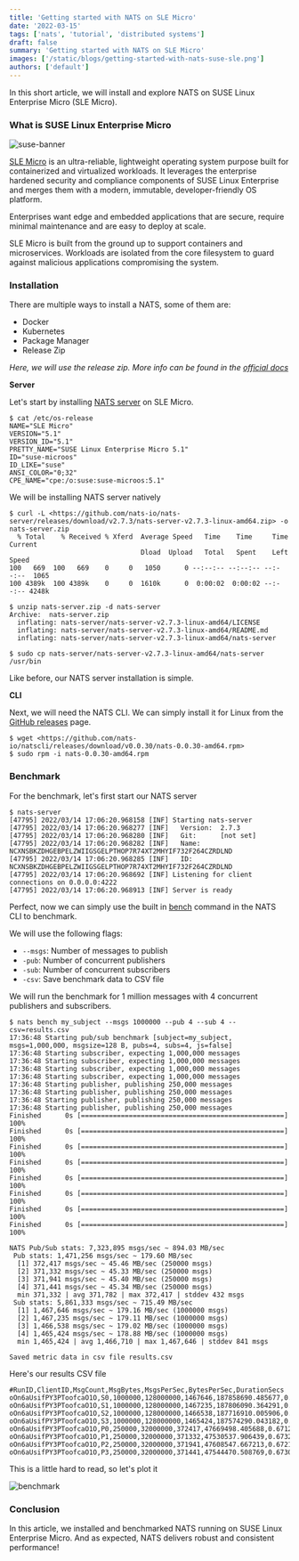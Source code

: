 ```yaml
---
title: 'Getting started with NATS on SLE Micro'
date: '2022-03-15'
tags: ['nats', 'tutorial', 'distributed systems']
draft: false
summary: 'Getting started with NATS on SLE Micro'
images: ['/static/blogs/getting-started-with-nats-suse-sle.png']
authors: ['default']
---
```


In this short article, we will install and explore NATS on SUSE Linux Enterprise Micro (SLE Micro).

### What is SUSE Linux Enterprise Micro

![suse-banner](https://dev-to-uploads.s3.amazonaws.com/uploads/articles/3l5la3aytf1g8xbyogqd.png)

[SLE Micro](https://www.suse.com/en-en/products/micro/) is an ultra-reliable, lightweight operating system purpose built for containerized and virtualized workloads. It leverages the enterprise hardened security and compliance components of SUSE Linux Enterprise and merges them with a modern, immutable, developer-friendly OS platform.

Enterprises want edge and embedded applications that are secure, require minimal maintenance and are easy to deploy at scale.

SLE Micro is built from the ground up to support containers and microservices. Workloads are isolated from the core filesystem to guard against malicious applications compromising the system.

### Installation

There are multiple ways to install a NATS, some of them are:

- Docker
- Kubernetes
- Package Manager
- Release Zip

_Here, we will use the release zip. More info can be found in the [official docs](https://docs.nats.io/running-a-nats-service/introduction/installation)_

**Server**

Let's start by installing [NATS server](https://github.com/nats-io/nats-server) on SLE Micro.

```
$ cat /etc/os-release
NAME="SLE Micro"
VERSION="5.1"
VERSION_ID="5.1"
PRETTY_NAME="SUSE Linux Enterprise Micro 5.1"
ID="suse-microos"
ID_LIKE="suse"
ANSI_COLOR="0;32"
CPE_NAME="cpe:/o:suse:suse-microos:5.1"
```

We will be installing NATS server natively

```
$ curl -L <https://github.com/nats-io/nats-server/releases/download/v2.7.3/nats-server-v2.7.3-linux-amd64.zip> -o nats-server.zip
  % Total    % Received % Xferd  Average Speed   Time    Time     Time  Current
                                 Dload  Upload   Total   Spent    Left  Speed
100   669  100   669    0     0   1050      0 --:--:-- --:--:-- --:--:--  1065
100 4389k  100 4389k    0     0  1610k      0  0:00:02  0:00:02 --:--:-- 4248k
```

```
$ unzip nats-server.zip -d nats-server
Archive:  nats-server.zip
  inflating: nats-server/nats-server-v2.7.3-linux-amd64/LICENSE
  inflating: nats-server/nats-server-v2.7.3-linux-amd64/README.md
  inflating: nats-server/nats-server-v2.7.3-linux-amd64/nats-server
```

```
$ sudo cp nats-server/nats-server-v2.7.3-linux-amd64/nats-server /usr/bin
```

Like before, our NATS server installation is simple.

**CLI**

Next, we will need the NATS CLI. We can simply install it for Linux from the [GitHub releases](https://github.com/nats-io/natscli/releases/) page.

```
$ wget <https://github.com/nats-io/natscli/releases/download/v0.0.30/nats-0.0.30-amd64.rpm>
$ sudo rpm -i nats-0.0.30-amd64.rpm
```

### Benchmark

For the benchmark, let's first start our NATS server

```
$ nats-server
[47795] 2022/03/14 17:06:20.968158 [INF] Starting nats-server
[47795] 2022/03/14 17:06:20.968277 [INF]   Version:  2.7.3
[47795] 2022/03/14 17:06:20.968280 [INF]   Git:      [not set]
[47795] 2022/03/14 17:06:20.968282 [INF]   Name:     NCXNSBKZDHGEBPELZWIIGSGELPTHOP7R74XT2MHYIF732F264CZRDLND
[47795] 2022/03/14 17:06:20.968285 [INF]   ID:       NCXNSBKZDHGEBPELZWIIGSGELPTHOP7R74XT2MHYIF732F264CZRDLND
[47795] 2022/03/14 17:06:20.968692 [INF] Listening for client connections on 0.0.0.0:4222
[47795] 2022/03/14 17:06:20.968913 [INF] Server is ready
```

Perfect, now we can simply use the built in [bench](https://docs.nats.io/using-nats/nats-tools/nats_cli/natsbench) command in the NATS CLI to benchmark.

We will use the following flags:

- `--msgs`: Number of messages to publish
- `-pub`: Number of concurrent publishers
- `-sub`: Number of concurrent subscribers
- `-csv`: Save benchmark data to CSV file

We will run the benchmark for 1 million messages with 4 concurrent publishers and subscribers.

```
$ nats bench my_subject --msgs 1000000 --pub 4 --sub 4 --csv=results.csv
17:36:48 Starting pub/sub benchmark [subject=my_subject, msgs=1,000,000, msgsize=128 B, pubs=4, subs=4, js=false]
17:36:48 Starting subscriber, expecting 1,000,000 messages
17:36:48 Starting subscriber, expecting 1,000,000 messages
17:36:48 Starting subscriber, expecting 1,000,000 messages
17:36:48 Starting subscriber, expecting 1,000,000 messages
17:36:48 Starting publisher, publishing 250,000 messages
17:36:48 Starting publisher, publishing 250,000 messages
17:36:48 Starting publisher, publishing 250,000 messages
17:36:48 Starting publisher, publishing 250,000 messages
Finished      0s [===================================================] 100%
Finished      0s [===================================================] 100%
Finished      0s [===================================================] 100%
Finished      0s [===================================================] 100%
Finished      0s [===================================================] 100%
Finished      0s [===================================================] 100%
Finished      0s [===================================================] 100%
Finished      0s [===================================================] 100%

NATS Pub/Sub stats: 7,323,895 msgs/sec ~ 894.03 MB/sec
 Pub stats: 1,471,256 msgs/sec ~ 179.60 MB/sec
  [1] 372,417 msgs/sec ~ 45.46 MB/sec (250000 msgs)
  [2] 371,332 msgs/sec ~ 45.33 MB/sec (250000 msgs)
  [3] 371,941 msgs/sec ~ 45.40 MB/sec (250000 msgs)
  [4] 371,441 msgs/sec ~ 45.34 MB/sec (250000 msgs)
  min 371,332 | avg 371,782 | max 372,417 | stddev 432 msgs
 Sub stats: 5,861,333 msgs/sec ~ 715.49 MB/sec
  [1] 1,467,646 msgs/sec ~ 179.16 MB/sec (1000000 msgs)
  [2] 1,467,235 msgs/sec ~ 179.11 MB/sec (1000000 msgs)
  [3] 1,466,538 msgs/sec ~ 179.02 MB/sec (1000000 msgs)
  [4] 1,465,424 msgs/sec ~ 178.88 MB/sec (1000000 msgs)
  min 1,465,424 | avg 1,466,710 | max 1,467,646 | stddev 841 msgs

Saved metric data in csv file results.csv
```

Here's our results CSV file

```
#RunID,ClientID,MsgCount,MsgBytes,MsgsPerSec,BytesPerSec,DurationSecs
oOn6aUsifPY3PToofcaO1O,S0,1000000,128000000,1467646,187858690.485677,0.681363
oOn6aUsifPY3PToofcaO1O,S1,1000000,128000000,1467235,187806090.364291,0.681554
oOn6aUsifPY3PToofcaO1O,S2,1000000,128000000,1466538,187716910.005906,0.681878
oOn6aUsifPY3PToofcaO1O,S3,1000000,128000000,1465424,187574290.043182,0.682396
oOn6aUsifPY3PToofcaO1O,P0,250000,32000000,372417,47669498.405688,0.671289
oOn6aUsifPY3PToofcaO1O,P1,250000,32000000,371332,47530537.906439,0.673251
oOn6aUsifPY3PToofcaO1O,P2,250000,32000000,371941,47608547.667213,0.672148
oOn6aUsifPY3PToofcaO1O,P3,250000,32000000,371441,47544470.508769,0.673054
```

This is a little hard to read, so let's plot it

![benchmark](https://dev-to-uploads.s3.amazonaws.com/uploads/articles/7bf3j9v0qhv02xz18otk.png)

### Conclusion

In this article, we installed and benchmarked NATS running on SUSE Linux Enterprise Micro. And as expected, NATS delivers robust and consistent performance!

